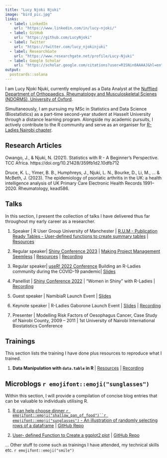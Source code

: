 ```yaml
---
title: "Lucy Njoki Njuki"
image: "bird_pic.jpg"
links:
  - label: LinkedIn
    url: "https://www.linkedin.com/in/lucy-njoki/"
  - label: GitHub
    url: "https://github.com/LucyNjoki"
  - label: Twitter
    url: "https://twitter.com/lucy_njokinjuki"
  - label: ResearchGate  
    url: "https://www.researchgate.net/profile/Lucy-Njuki"
  - label: Google Scholar  
    url: "https://scholar.google.com/citations?user=R1SNin0AAAAJ&hl=en"
output:
  postcards::solana
---
```


I am Lucy Njoki Njuki, currently employed as a Data Analyst at the [Nufflied Department of Orthopaedics, Rheumatology and Musculoskeletal Scienes (NDORMS), University of Oxford](https://www.ndorms.ox.ac.uk/). 

Simultaneously, I am pursuing my MSc in Statistics and Data Science (Biostatistics) as a part-time second-year student at Hasselt University through a distance learning program. Alongside my academic pursuits, I actively contribute to the R community and serve as an organiser for [R-Ladies Nairobi chapter](https://www.meetup.com/rladies-nairobi/).


## Research Articles

Owango, J., & Njuki, N. (2021). Statistics with R - A Beginner’s Perspective. TCC Africa. https://doi.org/10.21428/359fb1d2.10dfb712

Druce, K. L., Yimer, B. B., Humphreys, J., Njuki, L. N., Bourke, D., Li, M., ... & McBeth, J. (2023). The epidemiology of psoriatic arthritis in the UK: a health intelligence analysis of UK Primary Care Electronic Health Records 1991–2020. Rheumatology, kead586.

## Talks

In this section, I present the collection of talks I have delivered thus far throughout my early career as a researcher.

1. Speaker | R User Group University of Manchester | [R.U.M - Publication Ready Tables - User-defined functions to create summary tables](https://lucynjuki.github.io/R.U.M-publication-ready-tables/) | [Resources](https://github.com/LucyNjoki/R.U.M-publication-ready-tables)

2. Regular speaker| [Shiny Conference 2023](https://shinyconf.appsilon.com/) | [Making Project Management Seemless](https://lucy-njuki.shinyapps.io/Gantt_Chart_ShinyConfy2023/) | [Resources](https://github.com/LucyNjuki/Shiny-Confy-2023) | [Recording](https://youtu.be/Gyc_hp-r7qc)

3. Regular speaker| [useR! 2022 Conference](https://user2022.r-project.org/program/talks/#session-10-building-the-r-community-1) Building an R-Ladies community during the COVID-19 pandemic| [Slides](https://github.com/rladies/meetup-presentations_nairobi/tree/master/useR!%202022%20-%20Regular%20Talk)

3. Panellist | [Shiny Conference 2022](https://hopin.com/events/shinyconference2022) | "Women in Shiny" with R-Ladies | [Recording](https://youtu.be/nSwSy0jd4g0)

4. Guest speaker | NamibiaR Launch Event | [Slides](https://github.com/rladies/meetup-presentations_nairobi/blob/master/NamibiaR%20Launch%20Event/NamibiaR_Lauch_by_NNL_R-LadiesNairobi.pptx) 

5. Keynote speaker | R-Ladies Gaborone Launch Event | [Slides](https://github.com/LucyNjoki/R-LadiesGaborone-Launch/blob/main/R-Ladies%20Gaborone%20Launch_NNL.pdf) | [Recording](https://youtu.be/8Di33E2jBJM)

6. Presenter | Modelling Risk Factors of Oesophagus Cancer, Case Study of Nairobi County, 2009 – 2011 | 1st University of Nairobi International Biostatistics Conference

## Trainings

This section lists the training I have done plus resources to reproduce what I trained.

1. **Data Manipulation with `data.table` in R ** | [Resources](https://github.com/LucyNjoki/R-LadiesAbuja_Data-Manipulation-with-data.table-in-R) | [Recording](https://youtu.be/3jp8cCV6oMg) 


## Microblogs `r emojifont::emoji("sunglasses")`

Within this section, I will provide a compilation of concise blog entries that can be valuable to individuals utilising R.

1. [R can help choose dinner `r emojifont::emoji("shallow_pan_of_food")``r emojifont::emoji("sunglasses")` - An illustration of randomly selecting rows of a dataframe](https://lucynjoki.github.io/randomly-selecting-rows-of-a-dataframe/) | [GitHub Repo](https://github.com/LucyNjoki/randomly-selecting-rows-of-a-dataframe)

2. [User- defined Function to Create a ggplot2 plot](https://lucynjoki.github.io/User-defined-Function-to-Create-a-ggplot2-plot/) | [GitHub Repo](https://github.com/LucyNjoki/User-defined-Function-to-Create-a-ggplot2-plot)


... Other stuff to come such as trainings I have attended, my technical skills etc. `r emojifont::emoji("smile")`
